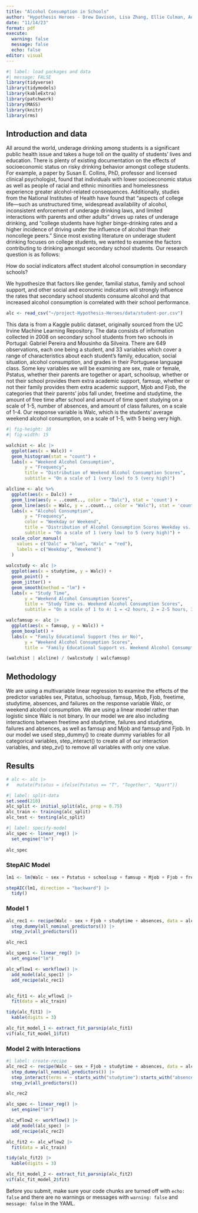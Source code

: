 ```yaml
---
title: "Alcohol Consumption in Schools"
author: "Hypothesis Heroes - Drew Davison, Lisa Zhang, Ellie Culman, Austin Chang"
date: "11/14/23"
format: pdf
execute: 
  warning: false
  message: false
  echo: false
editor: visual
---
```


```r
#| label: load packages and data
#| message: FALSE
library(tidyverse)
library(tidymodels)
library(kableExtra)
library(patchwork)
library(MASS)
library(knitr)
library(rms)
```

## Introduction and data

All around the world, underage drinking among students is a significant public health issue and takes a huge toll on the quality of students' lives and education. There is plenty of existing documentation on the effects of socioeconomic status on risky drinking behavior amongst college students. For example, a paper by Susan E. Collins, PhD, professor and licensed clinical psychologist, found that individuals with lower socioeconomic status as well as people of racial and ethnic minorities and homelessness experience greater alcohol-related consequences. Additionally, studies from the National Institutes of Health have found that "aspects of college life---such as unstructured time, widespread availability of alcohol, inconsistent enforcement of underage drinking laws, and limited interactions with parents and other adults" drives up rates of underage drinking, and "college students have higher binge-drinking rates and a higher incidence of driving under the influence of alcohol than their noncollege peers." Since most existing literature on underage student drinking focuses on college students, we wanted to examine the factors contributing to drinking amongst secondary school students. Our research question is as follows:

How do social indicators affect student alcohol consumption in secondary schools?

We hypothesize that factors like gender, familial status, family and school support, and other social and economic indicators will strongly influence the rates that secondary school students consume alcohol and that increased alcohol consumption is correlated with their school performance.

```r
alc <- read_csv("~/project-Hypothesis-Heroes/data/student-por.csv")
```

This data is from a Kaggle public dataset, originally sourced from the UC Irvine Machine Learning Repository. The data consists of information collected in 2008 on secondary school students from two schools in Portugal: Gabriel Pereira and Mousinho da Silveira. There are 649 observations, each one being a student, and 33 variables which cover a range of characteristics about each student's family, education, social situation, alcohol consumption, and grades in their Portuguese language class. Some key variables we will be examining are sex, male or female, Pstatus, whether their parents are together or apart, schoolsup, whether or not their school provides them extra academic support, famsup, whether or not their family provides them extra academic support, Mjob and Fjob, the categories that their parents' jobs fall under, freetime and studytime, the amount of free time after school and amount of time spent studying on a scale of 1-5, number of absences, and amount of class failures, on a scale of 1-4. Our response variable is Walc, which is the students' average weekend alcohol consumption, on a scale of 1-5, with 5 being very high.

```r
#| fig-height: 10
#| fig-width: 15

walchist <- alc |>
  ggplot(aes(x = Walc)) +
  geom_histogram(stat = "count") +
  labs(x = "Weekend Alcohol Consumption",
       y = "Frequency",
       title = "Distribution of Weekend Alcohol Consumption Scores",
       subtitle = "On a scale of 1 (very low) to 5 (very high)")

alcline <- alc %>%
  ggplot(aes(x = Dalc)) +
  geom_line(aes(y = ..count.., color = "Dalc"), stat = 'count') +
  geom_line(aes(x = Walc, y = ..count.., color = "Walc"), stat = 'count') +
  labs(x = "Alcohol Consumption",
       y = "Frequency",
       color = "Weekday or Weekend",
       title = "Distribution of Alcohol Consumption Scores Weekday vs. Weekend",
       subtitle = "On a scale of 1 (very low) to 5 (very high)") +
  scale_color_manual(
    values = c("Dalc" = "blue", "Walc" = "red"),
    labels = c("Weekday", "Weekend")
  )
 
walcstudy <- alc |>
  ggplot(aes(x = studytime, y = Walc)) +
  geom_point() +
  geom_jitter() +
  geom_smooth(method = "lm") +
  labs(x = "Study Time",
       y = "Weekend Alcohol Consumption Scores",
       title = "Study Time vs. Weekend Alcohol Consumption Scores",
       subtitle = "On a scale of 1 to 4: 1 = <2 hours, 2 = 2-5 hours, 3 = 5-10 hours, 4 = >10 hours")

walcfamsup <- alc |>
  ggplot(aes(x = famsup, y = Walc)) +
  geom_boxplot() +
  labs(x = "Family Educational Support (Yes or No)",
       y = "Weekend Alcohol Consumption Scores",
       title = "Family Educational Support vs. Weekend Alcohol Consumption Scores")

(walchist | alcline) / (walcstudy | walcfamsup)
```

## Methodology

We are using a multivariable linear regression to examine the effects of the predictor variables sex, Pstatus, schoolsup, famsup, Mjob, Fjob, freetime, studytime, absences, and failures on the response variable Walc, or weekend alcohol consumption. We are using a linear model rather than logistic since Walc is not binary. In our model we are also including interactions between freetime and studytime, failures and studytime, failures and absences, as well as famsup and Mjob and famsup and Fjob. In our model we used step_dummy() to create dummy variables for all categorical variables, step_interact() to create all of our interaction variables, and step_zv() to remove all variables with only one value.

## Results

```r
# alc <- alc |>
#   mutate(Pstatus = ifelse(Pstatus == "T", "Together", "Apart"))
```

```r
#| label: split-data
set.seed(210)
alc_split <- initial_split(alc, prop = 0.75)
alc_train <- training(alc_split)
alc_test <- testing(alc_split)
```

```r
#| label: specify-model
alc_spec <- linear_reg() |>
  set_engine("lm")
  
alc_spec
```

### StepAIC Model

```r
lm1 <- lm(Walc ~ sex + Pstatus + schoolsup + famsup + Mjob + Fjob + freetime + studytime + absences + failures, data = alc_train)

stepAIC(lm1, direction = "backward") |>
  tidy() 
```

### Model 1

```r
alc_rec1 <- recipe(Walc ~ sex + Fjob + studytime + absences, data = alc) |>
  step_dummy(all_nominal_predictors()) |>
  step_zv(all_predictors())

alc_rec1
```

```r
alc_spec1 <- linear_reg() |>
  set_engine("lm")

alc_wflow1 <- workflow() |>
  add_model(alc_spec1) |>
  add_recipe(alc_rec1) 


alc_fit1 <- alc_wflow1 |>
  fit(data = alc_train)

tidy(alc_fit1) |>
  kable(digits = 3)

alc_fit_model_1 <- extract_fit_parsnip(alc_fit1)
vif(alc_fit_model_1$fit)
```

### Model 2 with Interactions

```r
#| label: create-recipe
alc_rec2 <- recipe(Walc ~ sex + Fjob + studytime + absences, data = alc) |>
  step_dummy(all_nominal_predictors()) |>
  step_interact(terms = ~ starts_with("studytime"):starts_with("absences")) |>
  step_zv(all_predictors())

alc_rec2
```

```r
alc_spec <- linear_reg() |>
  set_engine("lm")

alc_wflow2 <- workflow() |>
  add_model(alc_spec) |>
  add_recipe(alc_rec2) 

alc_fit2 <- alc_wflow2 |>
  fit(data = alc_train)

tidy(alc_fit2) |>
  kable(digits = 3)

alc_fit_model_2 <- extract_fit_parsnip(alc_fit2)
vif(alc_fit_model_2$fit)
```

::: callout-important
Before you submit, make sure your code chunks are turned off with `echo: false` and there are no warnings or messages with `warning: false` and `message: false` in the YAML.
:::
